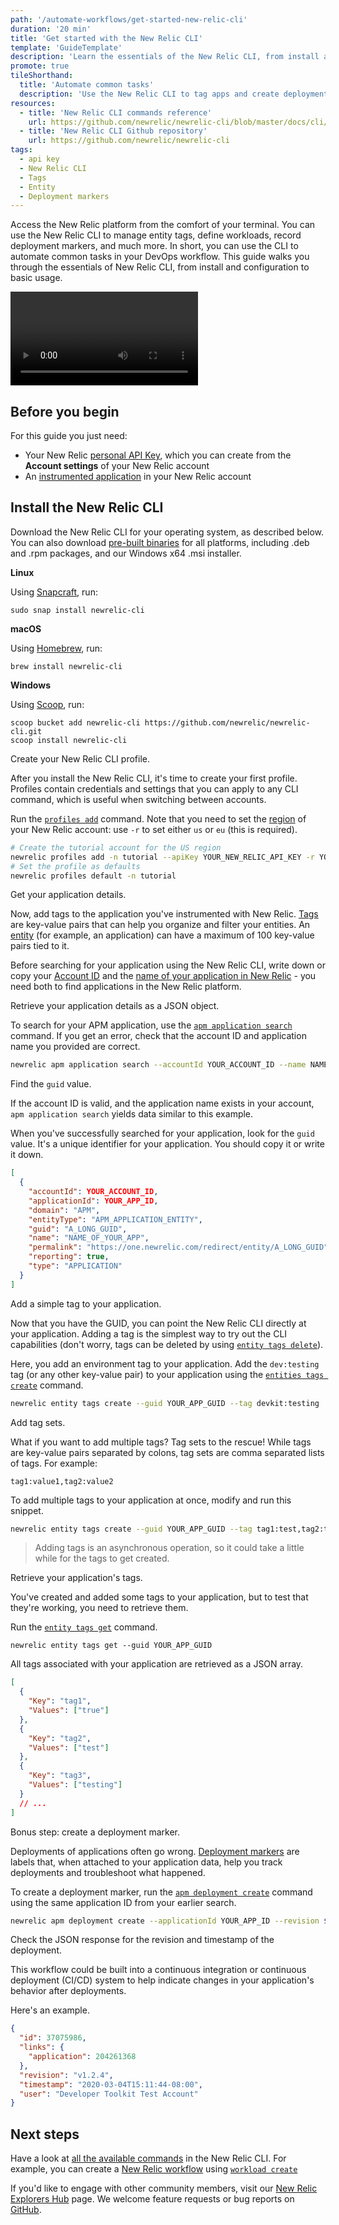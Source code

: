 ```yaml
---
path: '/automate-workflows/get-started-new-relic-cli'
duration: '20 min'
title: 'Get started with the New Relic CLI'
template: 'GuideTemplate'
description: 'Learn the essentials of the New Relic CLI, from install and configuration to basic usage.'
promote: true
tileShorthand:
  title: 'Automate common tasks'
  description: 'Use the New Relic CLI to tag apps and create deployment markers'
resources:
  - title: 'New Relic CLI commands reference'
    url: https://github.com/newrelic/newrelic-cli/blob/master/docs/cli/newrelic.md
  - title: 'New Relic CLI Github repository'
    url: https://github.com/newrelic/newrelic-cli
tags:
  - api key
  - New Relic CLI
  - Tags
  - Entity
  - Deployment markers
---
```


<Intro>

Access the New Relic platform from the comfort of your terminal. You can use the New Relic CLI to manage entity tags, define workloads, record deployment markers, and much more. In short, you can use the CLI to automate common tasks in your DevOps workflow. This guide walks you through the essentials of New Relic CLI, from install and configuration to basic usage.

<Video id="6uw3tu0d23" type="wistia"/>
</Intro>

## Before you begin

For this guide you just need:

- Your New Relic [personal API Key](https://docs.newrelic.com/docs/apis/get-started/intro-apis/types-new-relic-api-keys#personal-api-key), which you can create from the **Account settings** of your New Relic account
- An [instrumented application](https://docs.newrelic.com/docs/agents/manage-apm-agents/installation/install-agent) in your New Relic account

<Steps>
<Step>

## Install the New Relic CLI

Download the New Relic CLI for your operating system, as described below. You can also download [pre-built binaries](https://github.com/newrelic/newrelic-cli/releases) for all platforms, including .deb and .rpm packages, and our Windows x64 .msi installer.

**Linux**

Using [Snapcraft](https://snapcraft.io/), run:

`sudo snap install newrelic-cli`

**macOS**

Using [Homebrew](https://brew.sh/), run:

`brew install newrelic-cli`

**Windows**

Using [Scoop](https://scoop.sh/), run:

`scoop bucket add newrelic-cli https://github.com/newrelic/newrelic-cli.git`<br />
`scoop install newrelic-cli`

</Step><Step>

Create your New Relic CLI profile.

After you install the New Relic CLI, it's time to create your first profile. Profiles contain credentials and settings that you can apply to any CLI command, which is useful when switching between accounts.

Run the [`profiles add`](https://github.com/newrelic/newrelic-cli/blob/master/docs/cli/newrelic_profile_add.md) command. Note that you need to set the [region](https://docs.newrelic.com/docs/using-new-relic/welcome-new-relic/get-started/our-eu-us-region-data-centers) of your New Relic account: use `-r` to set either `us` or `eu` (this is required).

```sh lineNumbers=false
# Create the tutorial account for the US region
newrelic profiles add -n tutorial --apiKey YOUR_NEW_RELIC_API_KEY -r YOUR_REGION
# Set the profile as defaults
newrelic profiles default -n tutorial
```

</Step><Step>

Get your application details.

Now, add tags to the application you've instrumented with New Relic. [Tags](https://docs.newrelic.com/docs/new-relic-one/use-new-relic-one/core-concepts/tagging-use-tags-organize-group-what-you-monitor) are key-value pairs that can help you organize and filter your entities. An [entity](https://docs.newrelic.com/docs/new-relic-one/use-new-relic-one/core-concepts/what-entity-new-relic) (for example, an application) can have a maximum of 100 key-value pairs tied to it.

Before searching for your application using the New Relic CLI, write down or copy your [Account ID](https://docs.newrelic.com/docs/accounts/install-new-relic/account-setup/account-id) and the [name of your application in New Relic](https://docs.newrelic.com/docs/agents/manage-apm-agents/app-naming/name-your-application) - you need both to find applications in the New Relic platform.

</Step><Step>

Retrieve your application details as a JSON object.

To search for your APM application, use the [`apm application search`](https://github.com/newrelic/newrelic-cli/blob/master/docs/cli/newrelic_apm_application_search.md) command. If you get an error, check that the account ID and application name you provided are correct.

```bash lineNumbers=false
newrelic apm application search --accountId YOUR_ACCOUNT_ID --name NAME_OF_YOUR_APP
```

</Step><Step>

Find the `guid` value.

If the account ID is valid, and the application name exists in your account, `apm application search` yields data similar to this example.

When you've successfully searched for your application, look for the `guid` value. It's a unique identifier for your application. You should copy it or write it down.

```json lineNumbers=false
[
  {
    "accountId": YOUR_ACCOUNT_ID,
    "applicationId": YOUR_APP_ID,
    "domain": "APM",
    "entityType": "APM_APPLICATION_ENTITY",
    "guid": "A_LONG_GUID",
    "name": "NAME_OF_YOUR_APP",
    "permalink": "https://one.newrelic.com/redirect/entity/A_LONG_GUID",
    "reporting": true,
    "type": "APPLICATION"
  }
]
```

</Step><Step>

Add a simple tag to your application.

Now that you have the GUID, you can point the New Relic CLI directly at your application. Adding a tag is the simplest way to try out the CLI capabilities (don't worry, tags can be deleted by using [`entity tags delete`](https://github.com/newrelic/newrelic-cli/blob/master/docs/cli/newrelic_entity_tags_delete.md)).

Here, you add an environment tag to your application. Add the `dev:testing` tag⁠ (or any other key-value pair) to your application using the [`entities tags create`](https://github.com/newrelic/newrelic-cli/blob/master/docs/cli/newrelic_entity_tags_create.md) command.

```sh lineNumbers=false
newrelic entity tags create --guid YOUR_APP_GUID --tag devkit:testing
```

</Step><Step>

Add tag sets.

What if you want to add multiple tags? Tag sets to the rescue! While tags are key-value pairs separated by colons, tag sets are comma separated lists of tags. For example:

`tag1:value1,tag2:value2`

To add multiple tags to your application at once, modify and run this snippet.

```sh lineNumbers=false
newrelic entity tags create --guid YOUR_APP_GUID --tag tag1:test,tag2:test
```

> Adding tags is an asynchronous operation, so it could take a little while for the tags to get created.

</Step><Step>

Retrieve your application's tags.

You've created and added some tags to your application, but to test that they're working, you need to retrieve them.

Run the [`entity tags get`](https://github.com/newrelic/newrelic-cli/blob/master/docs/cli/newrelic_entity_tags_get.md) command.

`newrelic entity tags get --guid YOUR_APP_GUID`

All tags associated with your application are retrieved as a JSON array.

```json lineNumbers=false
[
  {
    "Key": "tag1",
    "Values": ["true"]
  },
  {
    "Key": "tag2",
    "Values": ["test"]
  },
  {
    "Key": "tag3",
    "Values": ["testing"]
  }
  // ...
]
```

</Step><Step>

Bonus step: create a deployment marker.

Deployments of applications often go wrong. [Deployment markers](https://docs.newrelic.com/docs/apm/new-relic-apm/maintenance/record-monitor-deployments) are labels that, when attached to your application data, help you track deployments and troubleshoot what happened.

To create a deployment marker, run the [`apm deployment create`](https://github.com/newrelic/newrelic-cli/blob/master/docs/cli/newrelic_apm_deployment_create.md) command using the same application ID from your earlier search.

```bash lineNumbers=false
newrelic apm deployment create --applicationId YOUR_APP_ID --revision $(git describe --tags --always)
```

</Step><Step>

Check the JSON response for the revision and timestamp of the deployment. 

This workflow could be built into a continuous integration or continuous deployment (CI/CD) system to help indicate changes in your application's behavior after deployments.

Here's an example.

```json lineNumbers=false
{
  "id": 37075986,
  "links": {
    "application": 204261368
  },
  "revision": "v1.2.4",
  "timestamp": "2020-03-04T15:11:44-08:00",
  "user": "Developer Toolkit Test Account"
}
```

</Step></Steps>

## Next steps

Have a look at [all the available commands](https://github.com/newrelic/newrelic-cli/blob/master/docs/cli/newrelic.md) in the New Relic CLI. For example, you can create a [New Relic workflow](https://docs.newrelic.com/docs/new-relic-one/use-new-relic-one/core-concepts/new-relic-one-workloads-isolate-resolve-incidents-faster) using [`workload create`](https://github.com/newrelic/newrelic-cli/blob/master/docs/cli/newrelic_workload_create.md)

If you'd like to engage with other community members, visit our [New Relic Explorers Hub](https://discuss.newrelic.com/c/build-on-new-relic/developer-toolkit) page. We welcome feature requests or bug reports on [GitHub](https://github.com/newrelic/newrelic-cli).
